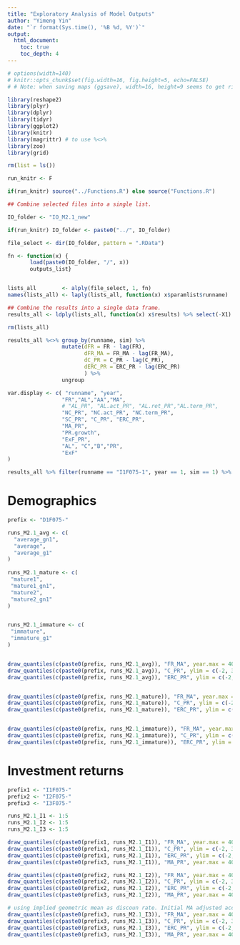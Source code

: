 ```yaml
---
title: "Exploratory Analysis of Model Outputs"
author: "Yimeng Yin"
date: "`r format(Sys.time(), '%B %d, %Y')`"
output: 
  html_document:
    toc: true
    toc_depth: 4
---
```



```r

# options(width=140)
# knitr::opts_chunk$set(fig.width=16, fig.height=5, echo=FALSE)
# # Note: when saving maps (ggsave), width=16, height=9 seems to get rid of white space

```




```r
library(reshape2)
library(plyr)
library(dplyr)
library(tidyr)
library(ggplot2)
library(knitr)
library(magrittr) # to use %<>%
library(zoo)
library(grid)

rm(list = ls())

run_knitr <- F

if(run_knitr) source("../Functions.R") else source("Functions.R")

```


```r
## Combine selected files into a single list.

IO_folder <- "IO_M2.1_new"

if(run_knitr) IO_folder <- paste0("../", IO_folder)

file_select <- dir(IO_folder, pattern = ".RData")

fn <- function(x) {
       load(paste0(IO_folder, "/", x))
       outputs_list}


lists_all        <- alply(file_select, 1, fn)
names(lists_all) <- laply(lists_all, function(x) x$paramlist$runname)

## Combine the results into a single data frame.
results_all <- ldply(lists_all, function(x) x$results) %>% select(-X1)

rm(lists_all)
```


```r

results_all %<>% group_by(runname, sim) %>% 
                 mutate(dFR = FR - lag(FR),
                        dFR_MA = FR_MA - lag(FR_MA),
                        dC_PR = C_PR - lag(C_PR),
                        dERC_PR = ERC_PR - lag(ERC_PR)
                        ) %>% 
                 ungroup

var.display <- c( "runname", "year",
                 "FR","AL","AA","MA",
                 # "AL_PR", "AL.act_PR", "AL.ret_PR","AL.term_PR", 
                 "NC_PR", "NC.act_PR", "NC.term_PR", 
                 "SC_PR", "C_PR", "ERC_PR",
                 "MA_PR",   
                 "PR.growth", 
                 "ExF_PR",
                 "AL", "C","B","PR",
                 "ExF"
)

results_all %>% filter(runname == "I1F075-1", year == 1, sim == 1) %>% select(one_of(var.display))

```



# Demographics

```r


prefix <- "D1F075-"

runs_M2.1_avg <- c(
  "average_gn1",
  "average",
  "average_g1"
)
  
runs_M2.1_mature <- c(
 "mature1",
 "mature1_gn1",
 "mature2",
 "mature2_gn1"
)


runs_M2.1_immature <- c(
 "immature",
 "immature_g1"
)


draw_quantiles(c(paste0(prefix, runs_M2.1_avg)), "FR_MA", year.max = 40)$plot %>% print
draw_quantiles(c(paste0(prefix, runs_M2.1_avg)), "C_PR", ylim = c(-2, 35),  year.max = 40)$plot %>% print
draw_quantiles(c(paste0(prefix, runs_M2.1_avg)), "ERC_PR", ylim = c(-2, 35),year.max = 40)$plot %>% print


draw_quantiles(c(paste0(prefix, runs_M2.1_mature)), "FR_MA", year.max = 40)$plot %>% print
draw_quantiles(c(paste0(prefix, runs_M2.1_mature)), "C_PR", ylim = c(-2, 35),  year.max = 40)$plot %>% print
draw_quantiles(c(paste0(prefix, runs_M2.1_mature)), "ERC_PR", ylim = c(-2, 35),year.max = 40)$plot %>% print


draw_quantiles(c(paste0(prefix, runs_M2.1_immature)), "FR_MA", year.max = 40)$plot %>% print
draw_quantiles(c(paste0(prefix, runs_M2.1_immature)), "C_PR", ylim = c(-2, 35),  year.max = 40)$plot %>% print
draw_quantiles(c(paste0(prefix, runs_M2.1_immature)), "ERC_PR", ylim = c(-2, 35),year.max = 40)$plot %>% print

```



# Investment returns

```r

prefix1 <- "I1F075-"
prefix2 <- "I2F075-"
prefix3 <- "I3F075-"

runs_M2.1_I1 <- 1:5
runs_M2.1_I2 <- 1:5
runs_M2.1_I3 <- 1:5

draw_quantiles(c(paste0(prefix1, runs_M2.1_I1)), "FR_MA", year.max = 40)$plot %>% print
draw_quantiles(c(paste0(prefix1, runs_M2.1_I1)), "C_PR", ylim = c(-2, 35),  year.max = 40)$plot %>% print
draw_quantiles(c(paste0(prefix1, runs_M2.1_I1)), "ERC_PR", ylim = c(-2, 35),year.max = 40)$plot %>% print
draw_quantiles(c(paste0(prefix3, runs_M2.1_I1)), "MA_PR", year.max = 40)$plot %>% print

draw_quantiles(c(paste0(prefix2, runs_M2.1_I2)), "FR_MA", year.max = 40)$plot %>% print
draw_quantiles(c(paste0(prefix2, runs_M2.1_I2)), "C_PR", ylim = c(-2, 35),  year.max = 40)$plot %>% print
draw_quantiles(c(paste0(prefix2, runs_M2.1_I2)), "ERC_PR", ylim = c(-2, 35),year.max = 40)$plot %>% print
draw_quantiles(c(paste0(prefix3, runs_M2.1_I2)), "MA_PR", year.max = 40)$plot %>% print

# using implied geometric mean as discoun rate. Initial MA adjusted accordingly. 
draw_quantiles(c(paste0(prefix3, runs_M2.1_I3)), "FR_MA", year.max = 40)$plot %>% print
draw_quantiles(c(paste0(prefix3, runs_M2.1_I3)), "C_PR", ylim = c(-2, 35),  year.max = 40)$plot %>% print
draw_quantiles(c(paste0(prefix3, runs_M2.1_I3)), "ERC_PR", ylim = c(-2, 35),year.max = 40)$plot %>% print
draw_quantiles(c(paste0(prefix3, runs_M2.1_I3)), "MA_PR", year.max = 40)$plot %>% print



```




